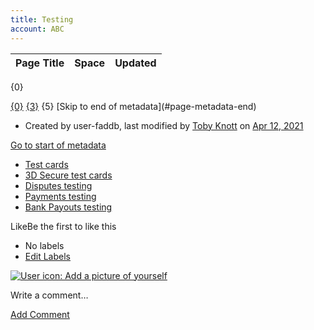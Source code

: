 ```yaml
---
title: Testing
account: ABC
---
```


<table class="aui"> <thead> <tr class="header"> <th class="search-result-title">Page Title</th> <th class="search-result-space">Space</th> <th class="search-result-date">Updated</th> </tr> </thead> </table> <p class="search-result-count">{0}</p> <tr class="search-result"> <td class="search-result-title"><a href="{1}" class="content-type-{2}"><span>{0}</span></a></td> <td class="search-result-space"><a class="space" href="/display/{4}/" title="{3}">{3}</a></td> <td class="search-result-date"><span class="date" title="{6}">{5}</span></td> </tr> [Skip to end of metadata](#page-metadata-end)

*   Created by user-faddb, last modified by [Toby Knott](    /display/~toby.knott
    ) on [Apr 12, 2021](/pages/diffpagesbyversion.action?pageId=8488014&selectedPageVersions=6&selectedPageVersions=7 "Show changes")

[Go to start of metadata](#page-metadata-start)

*   [Test cards](/four/testing/test-cards)
*   [3D Secure test cards](/four/testing/3d-secure-test-cards)
*   [Disputes testing](/four/testing/disputes-testing)
*   [Payments testing](/four/testing/payments-testing)
*   [Bank Payouts testing](/four/testing/bank-payout-testing)

LikeBe the first to like this

*   No labels
*   [Edit Labels](# "Edit Labels (Type 'l')")

[![User icon: Add a picture of yourself](/s/en_GB/7901/abf7b35644d5a5d1d7e4b0969a83e8eb2b569fb5/_/images/icons/profilepics/add_profile_pic.svg)](/users/profile/editmyprofilepicture.action)

Write a comment…

[Add Comment](/display/x/Testing?showComments=true&showCommentArea=true#addcomment)